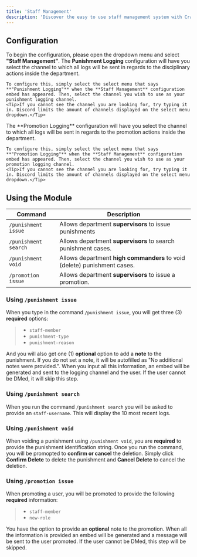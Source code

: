 ```yaml
---
title: 'Staff Management'
description: 'Discover the easy to use staff management system with Crab.'
---
```


##  Configuration
To begin the configuration, please open the dropdown menu and select **"Staff Management"**.
<Tabs>
  <Tab title="Configure Punishment Logging">
    The **Punishment Logging** configuration will have you select the channel to which all logs will be sent in regards to the disciplinary actions inside the department.

    To configure this, simply select the select menu that says **"Punishment Logging"** when the **Staff Management** configuration embed has appeared. Then, select the channel you wish to use as your punishment logging channel.
    <Tip>If you cannot see the channel you are looking for, try typing it in. Discord limits the amount of channels displayed on the select menu dropdown.</Tip>
  </Tab>
  <Tab title="Configure Promotion Logging">
       The **Promotion Logging** configuration will have you select the channel to which all logs will be sent in regards to the promotion actions inside the department.

    To configure this, simply select the select menu that says **"Promotion Logging"** when the **Staff Management** configuration embed has appeared. Then, select the channel you wish to use as your promotion logging channel.
    <Tip>If you cannot see the channel you are looking for, try typing it in. Discord limits the amount of channels displayed on the select menu dropdown.</Tip>
  </Tab>
</Tabs>

##  Using the Module

| Command        | Description                                                                    |                   
| -------------- | --------------------------------------------------------------------------     |
| `/punishment issue` | Allows department **supervisors** to issue punishments                    |
| `/punishment search`| Allows department **supervisors** to search punishment cases.             |
| `/punishment void`  | Allows department **high commanders** to void (delete) punishment cases.  |
| `/promotion issue`  | Allows department **supervisors** to issue a promotion.                   |

### Using `/punishment issue`
When you type in the command `/punishment issue`, you will get three (3) **required** options:
> - `staff-member`
> - `punishment-type`
> - `punishment-reason`

And you will also get one (1) **optional** option to add a **note** to the punishment.
<Tip>If you do not set a note, it will be autofilled as "No additional notes were provided.".</Tip>
When you input all this information, an embed will be generated and sent to the logging channel and the user. If the user cannot be DMed, it will skip this step.

### Using `/punishment search`
When you run the command `/punishment search` you will be asked to provide an `staff-username`. This will display the 10 most recent logs.

### Using `/punishment void`
When voiding a punishment using `/punishment void`, you are **required** to provide the punishment identification string. Once you run the command, you will be promopted to **confirm or cancel** the deletion. Simply click **Confirm Delete** to delete the punishment and **Cancel Delete** to cancel the deletion. 

### Using `/promotion issue`
When promoting a user, you will be promoted to provide the following **required** information:
> - `staff-member`
> - `new-role`

You have the option to provide an **optional** note to the promotion. When all the information is provided an embed will be generated and a message will be sent to the user promoted. If the user cannot be DMed, this step will be skipped.

